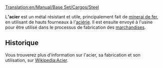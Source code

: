 [[Translation:en/Manual/Base Set/Cargos/Steel]]

{{fr/Cargaison|
nom=Acier|
image=en/Steel.png|
produit=[[fr/Manual/Base Set/Industries/Aciérie|Aciérie]]|
accepté=[[fr/Manual/Base Set/Industries/Usine|Usine]]
}}

L''''acier''' est un métal résistant et utile, principalement fait de [[fr/Manual/Base Set/Cargos/Minerai de fer|minerai de fer]], en utilisant de hauts fourneaux à l'[[fr/Manual/Base Set/Industries/Aciérie|aciérie]]. Il est ensuite envoyé à l'usine pour être utilisé dans le processus de fabrication des [[fr/Manual/Base Set/Cargos/Marchandises|marchandises]].

==Historique==
Vous trouverez plus d'information sur l'acier, sa fabrication et son utilisation, sur [https://www.wikipedia.org/wiki/fr:Acier Wikipedia:Acier].